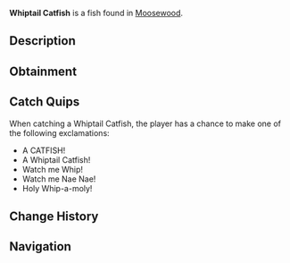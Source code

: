 {{FishInfobox
|image          = Whiptail Catfish.png
|rarity         = Legendary
|sea            = First Sea
|location       = [[Moosewood]]
|sublocation    = Freshwater
|sources        = Fishing Rod
|radar_location = 
|xp             = 200
|weather        = 
|time           = Night
|season         = Spring, Autumn
|bait           = Seaweed
|base_weight    = 3
|base_value     = 600
|weight_range   = 2
|base_chance    = 0.05
|base_resil     = 40
}}
'''Whiptail Catfish''' is a {{Rarity|Legendary}} fish found in [[Moosewood]].

== Description ==
{{Description|The Whiptail Catfish is a small herbivorous fish that have a long body which resembles a whiptail. They tend to be shy and often hide under plants and rocks during the day, but are most active at night.|Bestiary Entry}}

== Obtainment ==
{{Description|Caught in Moosewood Pond during the night.|Bestiary Hint}}
{{Fish Availability|
Moosewood/Freshwater Pond
|top_rods      = 
Leviathan's Fang Rod\63476.99\664589.52;
Ethereal Prism Rod\61005.39\443896.8;
Seraphic Rod\57524.66\453662.64;
No-Life Rod\55387.07\479827.35;
Tempest Rod\54206.15\439213.66;
Resourceful Rod\47734.57\365022.06;
Destiny Rod\50293.86\410695.48;
Heaven's Rod\44231.44\416078.14;
Trident Rod\52222\606218.45;
Free Spirit Rod\47766.55\554497.34;
Rod Of The Forgotten Fang\53659.53\447385.36;
Rod Of The Zenith\51982.39\421386.26;
Challenger's Rod\50530.85\440927;
Rod Of The Exalted One\48068.32\423358.8;
Rod Of The Depths\47840.81\398319.07;
Zeus Rod\45083.76\411340.06;
Verdant Shear Rod\43597.63\412433.79;
Blazebringer Rod\42816.1\392288.02;
Depthseeker Rod\39896.97\386124.2;
Avalanche Rod\35890.43\349890.52;
Volcanic Rod\35130.2\325306.81;
Training Rod\18953.05\179377.63;
Steady Rod\11031.49\108851.52
|recommended   = Ethereal Prism Rod
}}

== Catch Quips ==
When catching a Whiptail Catfish, the player has a chance to make one of the following exclamations:
* A CATFISH!
* A Whiptail Catfish!
* Watch me Whip!
* Watch me Nae Nae!
* Holy Whip-a-moly!

== Change History ==
{{Change History|{{subst:Current Version}}}}

== Navigation ==
{{Fish Navbox|Moosewood}}